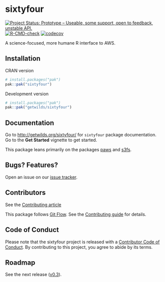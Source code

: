 <!-- Don't edit README.md! Edit README.Rmd, then run `make readme` -->

# sixtyfour

<!-- badges: start -->
[![Project Status: Prototype – Useable, some support, open to feedback, unstable API.](https://getwilds.org/badges/badges/prototype.svg)](https://getwilds.org/badges/#prototype)
[![R-CMD-check](https://github.com/getwilds/sixtyfour/actions/workflows/R-CMD-check.yaml/badge.svg)](https://github.com/getwilds/sixtyfour/actions/workflows/R-CMD-check.yaml)
[![codecov](https://codecov.io/gh/getwilds/sixtyfour/branch/main/graph/badge.svg)](https://app.codecov.io/gh/getwilds/sixtyfour)
<!-- badges: end -->

A science-focused, more humane R interface to AWS.

## Installation

CRAN version

```r
# install.packages("pak")
pak::pak("sixtyfour")
```

Development version

```r
# install.packages("pak")
pak::pak("getwilds/sixtyfour")
```

## Documentation

Go to <http://getwilds.org/sixtyfour/> for `sixtyfour` package documentation. Go to the **Get Started** vignette to get started.

This package leans primarily on the packages [paws][] and [s3fs][].

## Bugs? Features?

Open an issue on our [issue tracker](https://github.com/getwilds/sixtyfour/issues/).

## Contributors

See the [Contributing article][vigncontrib]

This package follows [Git Flow](https://nvie.com/posts/a-successful-git-branching-model/). See the [Contributing guide][vigncontrib] for details.

## Code of Conduct

Please note that the sixtyfour project is released with a [Contributor Code of Conduct](https://contributor-covenant.org/version/2/1/CODE_OF_CONDUCT.html). By contributing to this project, you agree to abide by its terms.

## Roadmap

See the next release ([v0.3](https://github.com/getwilds/sixtyfour/milestone/3)).


[paws]: https://www.paws-r-sdk.com/
[s3fs]: https://dyfanjones.github.io/s3fs/
[vigncontrib]: http://getwilds.org/sixtyfour/articles/contributing.html
